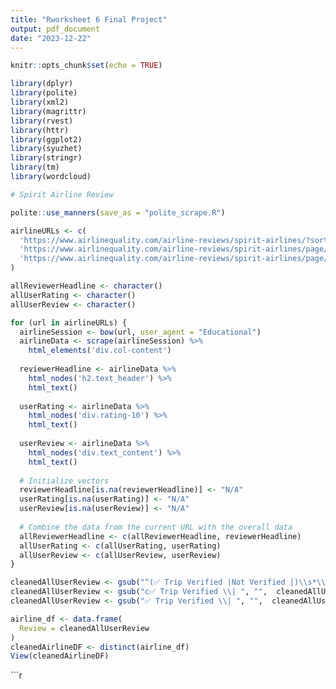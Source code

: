 ```yaml
---
title: "Rworksheet 6 Final Project"
output: pdf_document
date: "2023-12-22"
---
```


```r
knitr::opts_chunk$set(echo = TRUE)
```

```r
library(dplyr)
library(polite)
library(xml2)
library(magrittr)
library(rvest)
library(httr)
library(ggplot2)
library(syuzhet)
library(stringr)
library(tm)
library(wordcloud)
```

```r
# Spirit Airline Review

polite::use_manners(save_as = "polite_scrape.R")

airlineURLs <- c(
  'https://www.airlinequality.com/airline-reviews/spirit-airlines/?sortby=post_date%3ADesc&pagesize=100#google_vignette',
  'https://www.airlinequality.com/airline-reviews/spirit-airlines/page/2/?sortby=post_date%3ADesc&pagesize=100',
  'https://www.airlinequality.com/airline-reviews/spirit-airlines/page/3/?sortby=post_date%3ADesc&pagesize=100'
)

allReviewerHeadline <- character()
allUserRating <- character()
allUserReview <- character()

```

```r
for (url in airlineURLs) {
  airlineSession <- bow(url, user_agent = "Educational")
  airlineData <- scrape(airlineSession) %>%
    html_elements('div.col-content')
  
  reviewerHeadline <- airlineData %>%
    html_nodes('h2.text_header') %>%
    html_text()
  
  userRating <- airlineData %>%
    html_nodes('div.rating-10') %>%
    html_text()
  
  userReview <- airlineData %>%
    html_nodes('div.text_content') %>%
    html_text()
  
  # Initialize vectors
  reviewerHeadline[is.na(reviewerHeadline)] <- "N/A"
  userRating[is.na(userRating)] <- "N/A"
  userReview[is.na(userReview)] <- "N/A"
  
  # Combine the data from the current URL with the overall data
  allReviewerHeadline <- c(allReviewerHeadline, reviewerHeadline)
  allUserRating <- c(allUserRating, userRating)
  allUserReview <- c(allUserReview, userReview)
}
```

```r
cleanedAllUserReview <- gsub("^(✅ Trip Verified |Not Verified |)\\s*\\|\\s*", "", allUserReview)
cleanedAllUserReview <- gsub("c✅ Trip Verified \\| ", "",  cleanedAllUserReview)
cleanedAllUserReview <- gsub("✅ Trip Verified \\| ", "",  cleanedAllUserReview)

airline_df <- data.frame(
  Review = cleanedAllUserReview
)
cleanedAirlineDF <- distinct(airline_df)
View(cleanedAirlineDF)
```

```r